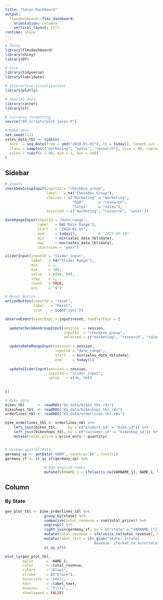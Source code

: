 ```yaml
---
title: "Sales Dashboard"
output: 
  flexdashboard::flex_dashboard:
    orientation: columns
    vertical_layout: fill
runtime: shiny
---
```


```r
# Shiny
library(flexdashboard)
library(shiny)
library(DT)

# Core
library(tidyverse)
library(lubridate)

# Interactive Visualizations
library(plotly)

# Spatial Data
library(raster)
library(sf)

# Currency formatting
source("00_scripts/plot_sales.R")
```

```r
# Make data
set.seed(123)
sales_data_tbl <- tibble(
  date  = seq.Date(from = ymd("2018-01-01"), to = today(), length.out = 90),
  class = sample(c("marketing", "sales", "research"), size = 90, replace = TRUE),
  sales = runif(n = 90, min = 1, max = 100)
)
```

Sidebar {.sidebar}
------------------------

```r
# Inputs
checkboxGroupInput(inputId = "checkbox_group", 
                   label   = h4("Checkbox Group"), 
                   choices = c("Marketing" = "marketing",
                               "R&D"       = "research",
                               "Sales"     = "sales"), 
                   selected = c("marketing", "research", "sales"))

dateRangeInput(inputId = "date_range", 
               label   = h4("Date Range"), 
               start   = "2018-01-01", 
               end     = today(),          # "2019-05-10" 
               min     = min(sales_data_tbl$date), 
               max     = max(sales_data_tbl$date), 
               startview = "year")

sliderInput(inputId = "slider_input", 
            label   = h4("Slider Range"), 
            min     = 1,
            max     = 100, 
            value   = c(40, 60), 
            step    = 1, 
            round   = TRUE, 
            pre     = "$")
```


```r
# Reset Button
actionButton(inputId = "reset", 
             label   = "Reset", 
             icon    = icon("sync"))

observeEvent(eventExpr = input$reset, handlerExpr = {
  
  updateCheckboxGroupInput(session  = session, 
                           inputId  = "checkbox_group", 
                           selected = c("marketing", "research", "sales"))
  
  updateDateRangeInput(session = session, 
                       inputId = "date_range", 
                       start   = min(sales_data_tbl$date), 
                       end     = today())
  
  updateSliderInput(session = session, 
                    inputId = "slider_input", 
                    value   = c(40, 60))
  
  
})
```

```r
# Bike data
bikes_tbl      <- readRDS("01_data/bikes_tbl.rds")
bikeshops_tbl  <- readRDS("01_data/bikeshops_tbl.rds")
orderlines_tbl <- readRDS("01_data/orderlines_tbl.rds")

bike_orderlines_tbl <- orderlines_tbl %>%
    left_join(bikes_tbl,     by = c("product_id" = "bike_id")) %>%
    left_join(bikeshops_tbl, by = c("customer_id" = "bikeshop_id")) %>%
    mutate(total_price = price_euro * quantity)


# German spatial data
germany_sp <- getData('GADM', country='DE', level=1) 
germany_sf <- st_as_sf(germany_sp) %>% 
  
                  # Add english names
                  mutate(VARNAME_1 = ifelse(is.na(VARNAME_1), NAME_1, VARNAME_1)) 
```


Column {data-width=1000}
---------------------------------------------------------------

### By State

```r
geo_plot_tbl <- bike_orderlines_tbl %>% 
                  group_by(state) %>%
                  summarise(total_revenue = sum(total_price)) %>%
                  ungroup() %>%
                  right_join(germany_sf, by = c("state" = "VARNAME_1")) %>% 
                  mutate(total_revenue = ifelse(is.na(total_revenue), 0, total_revenue)) %>% 
                  mutate(label_text = str_glue("State: {state}
                                         Revenue: {format_to_euro(total_revenue)}")) %>% 
                  st_as_sf()
```


```r
plot_ly(geo_plot_tbl, 
        split      = ~NAME_1, 
        color      = ~total_revenue,
        colors     = "Blues",
        stroke     = I("black"),
        hoverinfo  = 'text', 
        text       = ~label_text, 
        hoveron    = "fills", 
        showlegend = FALSE) 
```
